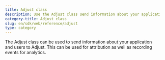 ```yaml
---
title: Adjust class
description: Use the Adjust class send information about your application and users to Adjust
category-title: Adjust class
slug: en/sdk/web/reference/adjust
type: category
---
```


The Adjust class can be used to send information about your application and users to Adjust. This can be used for attribution as well as recording events for analytics.

